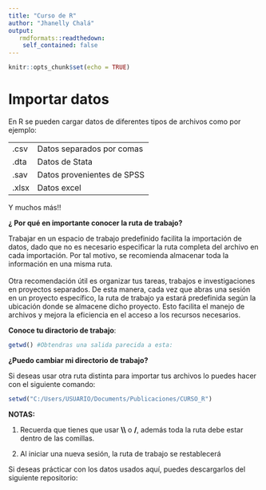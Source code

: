 ```yaml
---
title: "Curso de R"
author: "Jhanelly Chalá"
output: 
   rmdformats::readthedown:
    self_contained: false
---
```


```r
knitr::opts_chunk$set(echo = TRUE)
```

# Importar datos

En R se pueden cargar datos de diferentes tipos de archivos como por ejemplo:

|       |                            |
|-------|----------------------------|
| .csv  | Datos separados por comas  |
| .dta  | Datos de Stata             |
| .sav  | Datos provenientes de SPSS |
| .xlsx | Datos excel                |

Y muchos más!!

**¿ Por qué en importante conocer la ruta de trabajo?**

Trabajar en un espacio de trabajo predefinido facilita la importación de datos, dado que no es necesario especificar la ruta completa del archivo en cada importación. Por tal motivo, se recomienda almacenar toda la información en una misma ruta.\
\
Otra recomendación útil es organizar tus tareas, trabajos e investigaciones en proyectos separados. De esta manera, cada vez que abras una sesión en un proyecto específico, la ruta de trabajo ya estará predefinida según la ubicación donde se almacene dicho proyecto. Esto facilita el manejo de archivos y mejora la eficiencia en el acceso a los recursos necesarios.

**Conoce tu diractorio de trabajo**:

```r
getwd() #Obtendras una salida parecida a esta:

```

**¿Puedo cambiar mi directorio de trabajo?**

Si deseas usar otra ruta distinta para importar tus archivos lo puedes hacer con el siguiente comando:

```r
setwd("C:/Users/USUARIO/Documents/Publicaciones/CURSO_R")
```

**NOTAS:**

1.  Recuerda que tienes que usar **\\\\** o **/**, además toda la ruta debe estar dentro de las comillas.

2.  Al iniciar una nueva sesión, la ruta de trabajo se restablecerá\

Si deseas prácticar con los datos usados aquí, puedes descargarlos del siguiente repositorio:
